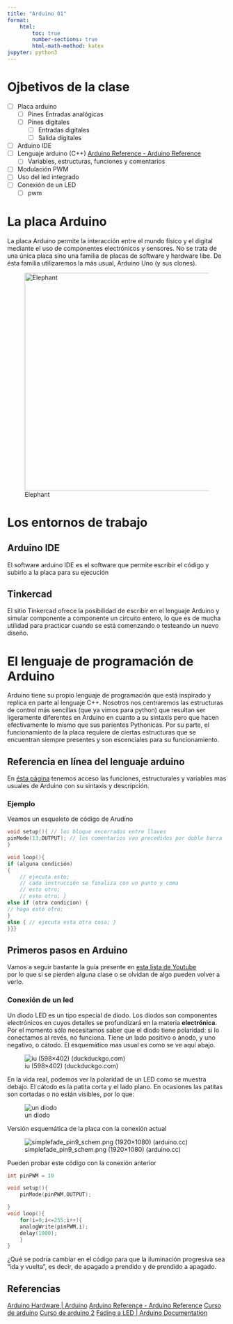 ```yaml
---
title: "Arduino 01"
format: 
    html: 
        toc: true
        number-sections: true
        html-math-method: katex
jupyter: python3
---
```


# Ojbetivos de la clase

-   [ ] Placa arduino
    -   [ ] Pines Entradas analógicas
    -   [ ] Pines digitales
        -   [ ] Entradas digitales
        -   [ ] Salida digitales
-   [ ] Arduino IDE
-   [ ] Lenguaje arduino (C++) [Arduino Reference - Arduino Reference](https://www.arduino.cc/reference/en/)
    -   [ ] Variables, estructuras, funciones y comentarios
-   [ ] Modulación PWM
-   [ ] Uso del led integrado
-   [ ] Conexión de un LED
    -   [ ] pwm

# La placa Arduino

La placa Arduino permite la interacción entre el mundo físico y el digital mediante el uso de componentes electrónicos y sensores. No se trata de una única placa sino una familia de placas de software y hardware libe. De ésta familia utilizaremos la más usual, Arduino Uno (y sus clones).

![Elephant](arduino.webp){width="500"}

# Los entornos de trabajo

## Arduino IDE

El software arduino IDE es el software que permite escribir el código y subirlo a la placa para su ejecución

## Tinkercad

El sitio Tinkercad ofrece la posibilidad de escribir en el lenguaje Arduino y simular componente a componente un circuito entero, lo que es de mucha utilidad para practicar cuando se está comenzando o testeando un nuevo diseño.

# El lenguaje de programación de Arduino

Arduino tiene su propio lenguaje de programación que está inspirado y replica en parte al lenguaje C++. Nosotros nos centraremos las estructuras de control más sencillas (que ya vimos para python) que resultan ser ligeramente diferentes en Arduino en cuanto a su sintaxis pero que hacen efectivamente lo mismo que sus parientes Pythonicas. Por su parte, el funcionamiento de la placa requiere de ciertas estructuras que se encuentran siempre presentes y son escenciales para su funcionamiento.

## Referencia en línea del lenguaje arduino

En [ésta página](https://www.arduino.cc/reference/es/) tenemos acceso las funciones, estructurales y variables mas usuales de Arduino con su sintaxis y descripción.

### Ejemplo

Veamos un esqueleto de código de Arudino

```.c++

void setup(){ // los bloque encerrados entre llaves
pinMode(13;OUTPUT); // los comentarios van precedidos por doble barra
}

void loop(){
if (alguna condición)
{ 
    // ejecuta esto; 
    // cada instrucción se finaliza con un punto y coma 
    // esto otro; 
    // esto otro; }
else if (otra condicion) {
// haga esto otro;
}
else { // ejecuta esta otra cosa; }
}}}
```         

## Primeros pasos en Arduino

Vamos a seguir bastante la guía presente en [esta lista de Youtube](https://youtube.com/playlist?list=PLkjnQ3NFTPnY1eNyLDGi547gkVui1vyn2&si=M6fYpbgP-rITZw1M)  
por lo que si se pierden alguna clase o se olvidan de algo pueden volver a verlo.

### Conexión de un led

Un diodo LED es un tipo especial de diodo. Los diodos son componentes electrónicos en cuyos detalles se profundizará en la materia **electrónica**. 
Por el momento sólo necesitamos saber que el diodo tiene polaridad: si lo conectamos al revés, no funciona.
Tiene un lado positivo o ánodo, y uno negativo, o cátodo. El esquemático mas usual es como se ve aquí abajo.

![iu (598×402) (duckduckgo.com)](https://external-content.duckduckgo.com/iu/?u=https%3A%2F%2Fcursos.mcielectronics.cl%2Fwp-content%2Fuploads%2F2014%2F07%2Fdiodo.png&f=1&nofb=1&ipt=d459c863b44139e0ca9af10e3da3121618bd5ad54c0a3c962aa8605dd49456ef&ipo=images)

En la vida real, podemos ver la polaridad de un LED como se muestra debajo. El cátodo es la patita corta y el lado plano. En ocasiones las patitas son cortadas o no están visibles, por lo que:

![un diodo](https://external-content.duckduckgo.com/iu/?u=https%3A%2F%2Fwww.geekfactory.mx%2Fwp-content%2Fuploads%2F2020%2F04%2Fled-con-arduino-como-determinar-polaridad.jpg&f=1&nofb=1&ipt=6db7be7c736b3ab2ff5f755987c0239c3914991c3020f68d55a72556c4da61c8&ipo=images)

Versión esquemática de la placa con la conexión actual

![simplefade_pin9_schem.png (1920×1080) (arduino.cc)](https://docs.arduino.cc/static/de42b3d398cf40768c13508932428fdb/29114/simplefade_pin9_schem.png)


Pueden probar este código con la conexión anterior

``` C++
int pinPWM = 10

void setup(){
    pinMode(pinPWM,OUTPUT);

}
void loop(){
    for(i=0;i<=255;i++){
    analogWrite(pinPWM,i);
    delay(1000);
    }
}
```

¿Qué se podría cambiar en el código para que la iluminación progresiva sea "ida y vuelta", 
es decir, de apagado a prendido y de prendido a apagado.

## Referencias

[Arduino Hardware \| Arduino](https://www.arduino.cc/en/hardware) [Arduino Reference - Arduino Reference](https://www.arduino.cc/reference/en/) [Curso de arduino](https://youtube.com/playlist?list=PLkjnQ3NFTPnY1eNyLDGi547gkVui1vyn2&si=4VGzMiUyuoBzNvuT) [Curso de arduino 2](https://youtube.com/playlist?list=PLEzmH7aN82FEh2JjYuNCvFu6wFolHai32&si=103_cDcPluovnGBo) [Fading a LED \| Arduino Documentation](https://docs.arduino.cc/built-in-examples/basics/Fade)

